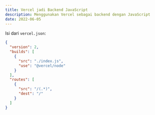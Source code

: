 ```yaml
---
title: Vercel jadi Backend JavaScript
description: Menggunakan Vercel sebagai backend dengan JavaScript
date: 2022-06-05
---
```


Isi dari `vercel.json`:

```json
{
  "version": 2,
  "builds": [
    {
      "src": "./index.js",
      "use": "@vercel/node"
    }
  ],
  "routes": [
    {
      "src": "/(.*)",
      "dest": "/"
    }
  ]
}
```